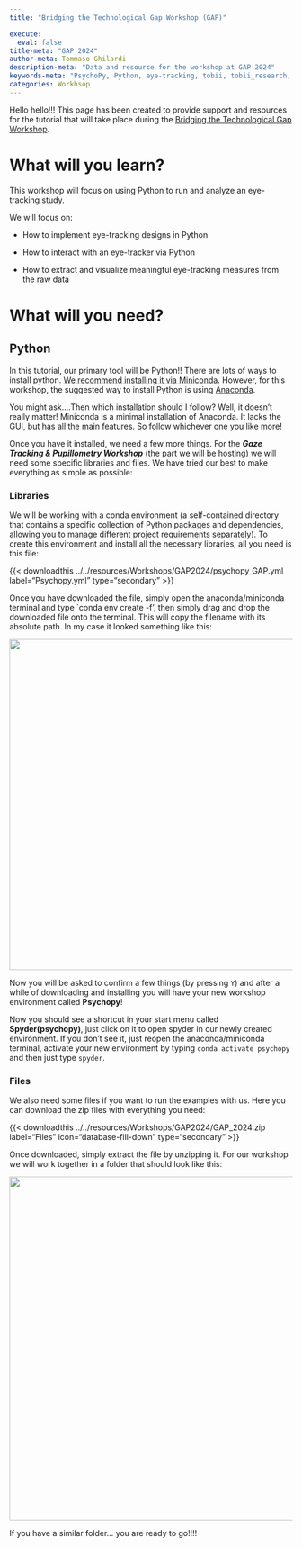 ```yaml
---
title: "Bridging the Technological Gap Workshop (GAP)"

execute:
  eval: false
title-meta: "GAP 2024"
author-meta: Tommaso Ghilardi
description-meta: "Data and resource for the workshop at GAP 2024"
keywords-meta: "PsychoPy, Python, eye-tracking, tobii, tobii_research, experimental psychology, tutorial, experiment, DevStart, developmental science, workshop"
categories: Workhsop
---
```


Hello hello!!! This page has been created to provide support and resources for the tutorial that will take place during the [Bridging the Technological Gap Workshop](https://www.eva.mpg.de/de/comparative-cultural-psychology/events/2024-btg2/).

# What will you learn?

This workshop will focus on using Python to run and analyze an eye-tracking study.

We will focus on:

-   How to implement eye-tracking designs in Python

-   How to interact with an eye-tracker via Python

-   How to extract and visualize meaningful eye-tracking measures from the raw data

# What will you need?

## Python

In this tutorial, our primary tool will be Python!! There are lots of ways to install python. [We recommend installing it via Miniconda](/CONTENT/GettingStarted/GettingStartedWithPython.qmd). However, for this workshop, the suggested way to install Python is using [Anaconda](https://www.anaconda.com/download/success).

You might ask....Then which installation should I follow? Well, it doesn't really matter! Miniconda is a minimal installation of Anaconda. It lacks the GUI, but has all the main features. So follow whichever one you like more!

Once you have it installed, we need a few more things. For the ***Gaze Tracking & Pupillometry Workshop*** (the part we will be hosting) we will need some specific libraries and files. We have tried our best to make everything as simple as possible:

### Libraries

We will be working with a conda environment (a self-contained directory that contains a specific collection of Python packages and dependencies, allowing you to manage different project requirements separately). To create this environment and install all the necessary libraries, all you need is this file:

{{< downloadthis ../../resources/Workshops/GAP2024/psychopy_GAP.yml label="Psychopy.yml" type="secondary" >}}

Once you have downloaded the file, simply open the anaconda/miniconda terminal and type \`conda env create -f', then simply drag and drop the downloaded file onto the terminal. This will copy the filename with its absolute path. In my case it looked something like this:

![](/resources/Workshops/GAP2024/exampleTerminal_gap2024.png){fig-align="center" width="588"}

Now you will be asked to confirm a few things (by pressing `Y`) and after a while of downloading and installing you will have your new workshop environment called **Psychopy**!

Now you should see a shortcut in your start menu called **Spyder(psychopy)**, just click on it to open spyder in our newly created environment. If you don't see it, just reopen the anaconda/miniconda terminal, activate your new environment by typing `conda activate psychopy` and then just type `spyder`.

### Files

We also need some files if you want to run the examples with us. Here you can download the zip files with everything you need:

{{< downloadthis ../../resources/Workshops/GAP2024/GAP_2024.zip label="Files" icon="database-fill-down" type="secondary" >}}

Once downloaded, simply extract the file by unzipping it. For our workshop we will work together in a folder that should look like this:

![](/resources/Workshops/GAP2024/FinalFolder.png){fig-align="center" width="611"}

If you have a similar folder... you are ready to go!!!!
